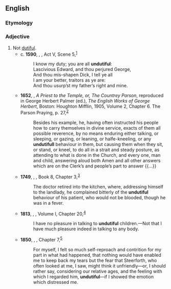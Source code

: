 ==English==

===Etymology===
{{prefix|en|un|dutiful}}

===Adjective===
{{en-adj}}

# Not [[dutiful]].
#* c. '''1590''', {{w|William Shakespeare}}, ''{{w|Henry VI, Part 3}}'', Act V, Scene 5,<sup>[http://www.opensourceshakespeare.org/views/plays/play_view.php?WorkID=henry6p3&Scope=entire&pleasewait=1&msg=pl]</sup>
#*: I know my duty; you are all '''undutiful''':
#*: Lascivious Edward, and thou perjured George,
#*: And thou mis-shapen Dick, I tell ye all
#*: I am your better, traitors as ye are:
#*: And thou usurp’st my father’s right and mine.
#* '''1652''', {{w|George Herbert}}, ''A Priest to the Temple, or, The Countrey Parson'', reproduced in George Herbert Palmer (ed.), ''The English Works of George Herbert'', Boston: Houghton Mifflin, 1905, Volume 2, Chapter 6. The Parson Praying, p. 27,<sup>[https://archive.org/details/englishworksofge02herb_0]</sup>
#*: Besides his example, he, having often instructed his people how to carry themselves in divine service, exacts of them all possible reverence, by no means enduring either talking, or sleeping, or gazing, or leaning, or halfe-kneeling, or any '''undutifull''' behaviour in them, but causing them when they sit, or stand, or kneel, to do all in a strait and steady posture, as attending to what is done in the Church, and every one, man and child, answering aloud both Amen and all other answers which are on the Clerk’s and people’s part to answer {{...}}
#* '''1749''', {{w|Henry Fielding}}, ''{{w|The History of Tom Jones, a Foundling}}'', Book 8, Chapter 3,<sup>[http://www.gutenberg.org/files/6593/6593-h/6593-h.htm]</sup>
#*: The doctor retired into the kitchen, where, addressing himself to the landlady, he complained bitterly of the '''undutiful''' behaviour of his patient, who would not be blooded, though he was in a fever.
#* '''1813''', {{w|Jane Austen}}, ''{{w|Pride and Prejudice}}'', Volume I, Chapter 20,<sup>[http://www.gutenberg.org/files/42671/42671-h/42671-h.htm]</sup>
#*: I have no pleasure in talking to '''undutiful''' children.—Not that I have much pleasure indeed in talking to any body.
#* '''1850''', {{w|Charles Dickens}}, ''{{w|David Copperfield}}'', Chapter 7,<sup>[http://www.gutenberg.org/files/766/766-h/766-h.htm]</sup>
#*: For myself, I felt so much self-reproach and contrition for my part in what had happened, that nothing would have enabled me to keep back my tears but the fear that Steerforth, who often looked at me, I saw, might think it unfriendly—or, I should rather say, considering our relative ages, and the feeling with which I regarded him, '''undutiful'''—if I showed the emotion which distressed me.